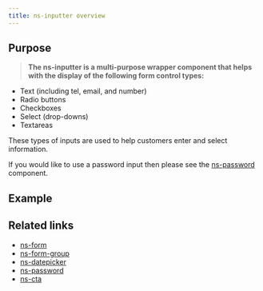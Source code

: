 ```yaml
---
title: ns-inputter overview
---
```



## Purpose

> **The ns-inputter is a multi-purpose wrapper component that helps with the display of the following form control types:**

- Text (including tel, email, and number)
- Radio buttons
- Checkboxes
- Select (drop-downs)
- Textareas

These types of inputs are used to help customers enter and select information.

If you would like to use a password input then please see the [ns-password](/components/ns-password) component.

## Example

<Wrapper name="ns-inputter">
  <ExampleStandard slot="template"/>
</Wrapper>

## Related links

- [ns-form](#!)
- [ns-form-group](#!)
- [ns-datepicker](#!)
- [ns-password](#!)
- [ns-cta](#!)
